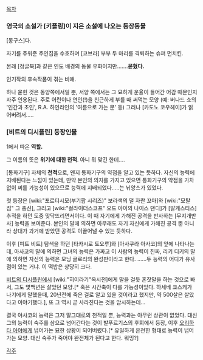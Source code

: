 [[목차]]

=== 영국의 소설가 [키플링]이 지은 소설에 나오는 등장동물 ===

[몽구스]다.

자기를 주워준 주인집을 수호하며 [코브라] 부부 두 마리를 격퇴하는 슈퍼 먼치킨.

본래 [정글북]과 같은 인도 배경의 동물 우화이지만.......'''묻혔다.'''

인기작의 후속작품이 겪는 비애. 

하나 묻힌 것은 동양쪽에서일 뿐, 서양 쪽에서는 그 묘하게 운율이 들어간 어감 때문인지 자주 인용된다. 주로 어린이나 연인(!)을 친근하게 부를 때 써먹는 모양 (예: 버나드 쇼의 '인간과 초인', R.A. 하인라인의 '여름으로 가는 문' 등)
그러나 [카도노 코우헤이]가 읽어버려서.....



=== [비트의 디시플린] 등장인물 ===

1에서 따온 '''역할.'''

그 이름의 뜻은 '''위기에 대한 천적'''. 아니 뭐 맞긴 한데....

[통화기구] 자체의 '''천적'''으로, 왠지 통화기구의 약점을 알고 있는 듯하다. 자신의 능력에 지배된다는 느낌이 있는데, 만약 본인의 의지를 가지고 있으면 통화기구의 약점을 가차없이 찌를 가능성이 있으므로 능력에 지배되었다.....는 뉘앙스가 있었다.

첫 등장은 [wiki:"포르티시모(부기팝 시리즈)" 보라색의 덜 자란 꼬마]와 [wiki:"모탈 짐" 그 충신], 그리고 [wiki:"컬라이더스코프" 오드 아이의 나이스 댄디]가 [알케스티스] 추적을 하던 도중 맞닥뜨리면서이다.
이 때 자기에게 가해진 공격을 반사하는 [무지개반사] 능력을 보여준다.
본인의 말에 의하면 아무래도 자기 자신에게 가해진 공격 뿐 아니라 상대가 과거에 받았던 공격도 이끌어낼 수 있는 듯하다.

이후 [피트 비트] 탐색을 하던 [타카시로 토오루]와 [아사쿠라 아사코]의 앞에 나타나는데, 아사코의 말에 의하면 그녀의 능력은 가짜고 이 사람의 능력이 진짜, 리키 디키의 말에 의하면 자신의 능력은 모닝 글로리의 완성판이라고 한다.
......두 능력의 어디가 유사점이 있는 거냐. 이 떡밥은 상당히 크다.

[[비트의 디시플린]]에서 [wiki:"히이라기"옥시전]에게 말을 걸듯 혼잣말을 하는 것으로 봐서, 그도 몇백년은 살았던 모양.[* 혹은 시간축이 다를 가능성이있다. 하세베 쿄스케가 나기에게 말했을때, 20년전에 죽은 걸로 알고 있을 것이라고 했지만, 약 500살은 살았다고 이야기했다.], 또 그 역시 곧 사라진다는 것을 암시하는데...

결국 아사코의 능력은 그저 말그대로의 천적일 뿐, 능력과는 아무런 상관이 없었다.
대신 그의 능력이 숙주를 삼으로 넘어간다는 것이 발푸르기스의 후회에서 등장, 이후 [[오리하타 아야]]에게 넘어가는 묘한 상황이 되어버렸다.[* 유일하게 온전한 형태로 능력이 넘어가는 모양. 대신 숙주가 죽어야 완전체가 된다고 한다. 뭐밍?]

[[각주]]
